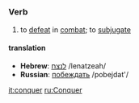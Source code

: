 =={{en}}==

===Verb===
# to [[defeat]] in [[combat]]; to [[subjugate]]

====translation====
*'''Hebrew''': [[לנצח]] /lenatzeah/
*'''Russian''': [[побеждать]] /pobejdat'/

[[it:conquer]]
[[ru:Conquer]]